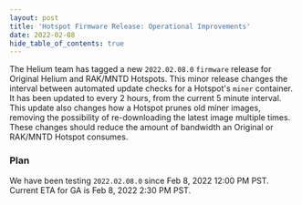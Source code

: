 ```yaml
---
layout: post
title: 'Hotspot Firmware Release: Operational Improvements'
date: 2022-02-08
hide_table_of_contents: true
---
```


The Helium team has tagged a new `2022.02.08.0` `firmware` release for Original Helium and RAK/MNTD
Hotspots. This minor release changes the interval between automated update checks for a Hotspot's
`miner` container. It has been updated to every 2 hours, from the current 5 minute interval. This
update also changes how a Hotspot prunes old miner images, removing the possibility of
re-downloading the latest image multiple times. These changes should reduce the amount of bandwidth
an Original or RAK/MNTD Hotspot consumes.

<!--truncate-->

### Plan

We have been testing `2022.02.08.0` since Feb 8, 2022 12:00 PM PST. Current ETA for GA is Feb 8,
2022 2:30 PM PST.
